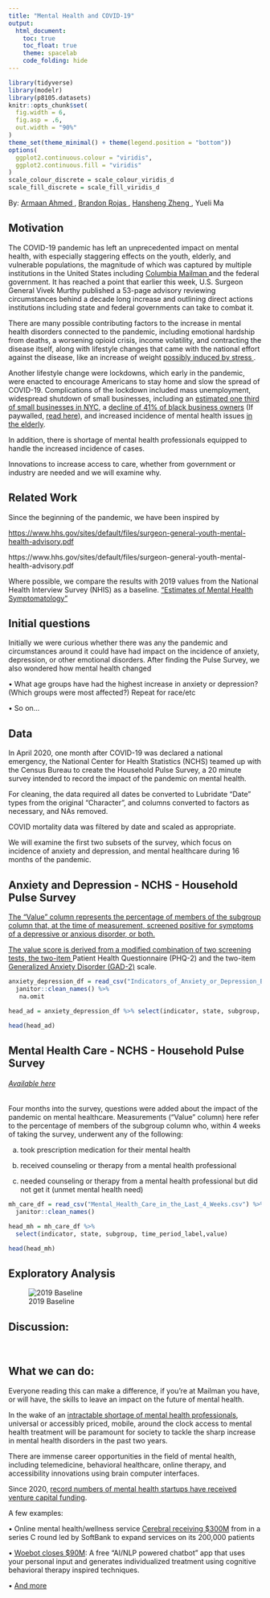 ```yaml
---
title: "Mental Health and COVID-19"
output: 
  html_document:
    toc: true
    toc_float: true
    theme: spacelab
    code_folding: hide
---
```


```r
library(tidyverse)
library(modelr)
library(p8105.datasets)
knitr::opts_chunk$set(
  fig.width = 6,
  fig.asp = .6,
  out.width = "90%"
)
theme_set(theme_minimal() + theme(legend.position = "bottom"))
options(
  ggplot2.continuous.colour = "viridis",
  ggplot2.continuous.fill = "viridis"
)
scale_colour_discrete = scale_colour_viridis_d
scale_fill_discrete = scale_fill_viridis_d
```

By: <a href = "https://armaanahmed.github.io/">Armaan Ahmed </a> , <a href = "https://brojasnyc.github.io/br2598.github.io/">Brandon Rojas </a> , <a href = "https://albinomeese.github.io/hz2711.github.io/ ">Hansheng Zheng </a> , Yueli Ma


## Motivation

The COVID-19 pandemic has left an unprecedented impact on mental health, with especially staggering effects on the youth, elderly, and vulnerable populations, the magnitude of which was captured by multiple institutions in the United States including <a href = "https://www.publichealth.columbia.edu/public-health-now/news/covid-19-pandemic-impacts-mental-health-worldwide /">Columbia Mailman </a> and the federal government. It has reached a point that earlier this week, U.S. Surgeon General Vivek Murthy published a 53-page advisory reviewing circumstances behind a decade long increase and outlining direct actions institutions including state and federal governments can take to combat it.


There are many possible contributing factors to the increase in mental health disorders connected to the pandemic, including emotional hardship from deaths, a worsening opioid crisis, income volatility, and contracting the disease itself, along with lifestyle changes that came with the national effort against the disease, like an increase of weight <a href = "https://www.health.harvard.edu/blog/did-we-really-gain-weight-during-the-pandemic-202110052606#:~:text=As%20it%20turns%20out%2C%2039,2%25%20gaining%20over%2027.5%20pounds.">possibly induced by stress <a>.

Another lifestyle change were lockdowns, which early in the pandemic, were enacted to encourage Americans to stay home and slow the spread of COVID-19. Complications of the lockdown included mass unemployment, widespread shutdown of small businesses, including an <a href="https://www.nytimes.com/2020/08/03/nyregion/nyc-small-businesses-closing-coronavirus.html">estimated one third of small businesses in NYC</a>, a <a href="https://www.bloomberg.com/news/articles/2020-06-08/black-business-owners-suffer-41-drop-in-covid-19-lockdowns">decline of 41% of black business owners</a> (If paywalled, <a href="https://drive.google.com/file/d/1so5hfe7FaEf6Newl-XENT8gfIQWiQKb9/view?usp=sharing">read here</a>), and increased incidence of mental health issues <a href="https://icap.columbia.edu/tools_resources/silver-survey-summary-sheet/">in the elderly</a>.

In addition, there is shortage of mental health professionals equipped to handle the increased incidence of cases. 


Innovations to increase access to care, whether from government or industry are needed and we will examine why.


## Related Work

Since the beginning of the pandemic, we have been inspired by 

<a href="https://www.hhs.gov/sites/default/files/surgeon-general-youth-mental-health-advisory.pdf" class="uri">https://www.hhs.gov/sites/default/files/surgeon-general-youth-mental-health-advisory.pdf</a>

https://www.hhs.gov/sites/default/files/surgeon-general-youth-mental-health-advisory.pdf 

Where possible, we compare the results with 2019 values from the National Health Interview Survey (NHIS) as a baseline. <a href="https://www.cdc.gov/nchs/data/nhis/mental-health-monthly-508.pdf/"> “Estimates of Mental Health Symptomatology” </a>



## Initial questions

Initially we were curious whether there was any the pandemic and circumstances around it could have had impact on the incidence of anxiety, depression, or other emotional disorders. After finding the Pulse Survey, we also wondered how mental health changed

•	What age groups have had the highest increase in anxiety or depression? (Which groups were most affected?) Repeat for race/etc

•	So on...
    

## Data

In April 2020, one month after COVID-19 was declared a national emergency, the National Center for Health Statistics (NCHS) teamed up with the Census Bureau to create the Household Pulse Survey, a 20 minute survey intended to record the impact of the pandemic on mental health.

For cleaning, the data required all dates be converted to Lubridate “Date” types from the original “Character”, and columns converted to factors as necessary, and NAs removed.

COVID mortality data was filtered by date and scaled as appropriate.

We will examine the first two subsets of the survey, which focus on incidence of anxiety and depression, and mental healthcare during 16 months of the pandemic.



## Anxiety and Depression - NCHS - Household Pulse Survey
<a href = "https://data.cdc.gov/NCHS/Indicators-of-Anxiety-or-Depression-Based-on-Repor/8pt5-q6wp">


The “Value” column represents the percentage of members of the subgroup column that, at the time of measurement, screened positive for symptoms of a depressive or anxious disorder, or both.


The value score is derived from a modified combination of two screening tests, the two-item <a href = "https://www.hiv.uw.edu/page/mental-health-screening/phq-2/"> </a> Patient Health Questionnaire (PHQ-2) and the two-item <a href = "https://www.hiv.uw.edu/page/mental-health-screening/gad-2 /"> Generalized Anxiety Disorder (GAD-2)</a>  scale. 

```r
anxiety_depression_df = read_csv("Indicators_of_Anxiety_or_Depression_Based_on_Reported_Frequency_of_Symptoms_During_Last_7_Days.csv") %>% 
  janitor::clean_names() %>% 
   na.omit

head_ad = anxiety_depression_df %>% select(indicator, state, subgroup, time_period_label,value)

head(head_ad)
```
<h2>Mental Health Care - NCHS - Household Pulse Survey</h2>
<a href = "https://data.cdc.gov/NCHS/Mental-Health-Care-in-the-Last-4-Weeks/yni7-er2q"><h6>Available here</h6></a>


Four months into the survey, questions were added about the impact of the pandemic on mental healthcare. Measurements (“Value” column) here refer to the percentage of members of the subgroup column who, within 4 weeks of taking the survey, underwent any of the following:

a) took prescription medication for their mental health

b) received counseling or therapy from a mental health professional 

c) needed counseling or therapy from a mental health professional but did not get it (unmet mental health need)


```r
mh_care_df = read_csv("Mental_Health_Care_in_the_Last_4_Weeks.csv") %>%  
  janitor::clean_names() 

head_mh = mh_care_df %>% 
  select(indicator, state, subgroup, time_period_label,value)

head(head_mh)

```

## Exploratory Analysis


![2019 Baseline](2019 baseline.png)

## Discussion:
 

## What we can do:


Everyone reading this can make a difference, if you’re at Mailman you have, or will have, the skills to leave an impact on the future of mental health. 

In the wake of an <a href="https://usafacts.org/articles/over-one-third-of-americans-live-in-areas-lacking-mental-health-professionals/">intractable shortage of mental health professionals</a>, universal or accessibly priced, mobile, around the clock access to mental health treatment will be paramount for society to tackle the sharp increase in mental health disorders in the past two years.

There are immense career opportunities in the field of mental health, including telemedicine, behavioral healthcare, online therapy, and accessibility innovations using brain computer interfaces.

Since 2020, <a href="https://www.forbes.com/sites/katiejennings/2021/06/07/venture-funding-for-mental-health-startups-hits-record-high-as-anxiety-depression-skyrocket/?sh=4c4ea68a1116">record numbers of mental health startups have received venture capital funding</a>. 

A few examples:

• Online mental health/wellness service <a href="https://www.fiercehealthcare.com/tech/softbank-leads-mental-health-startup-cerebral-s-300m-round-propelling-valuation-to-4-8b.%20Published%20December%208,%202021.">Cerebral receiving $300M</a> from in a series C round led by SoftBank to expand services on its 200,000 patients

• <a href="https://www.fiercebiotech.com/medtech/digital-therapist-woebot-perks-up-90m-for-ai-powered-mental-health-platform.%20Published%20July%2021,%202021.%20Accessed%20December%2010,%202021.">Woebot closes $90M</a>: A free “AI/NLP powered chatbot” app that uses your personal input and generates individualized treatment using cognitive behavioral therapy inspired techniques.

• <a href="https://www.whatif.vc/portfolio">And more</a>